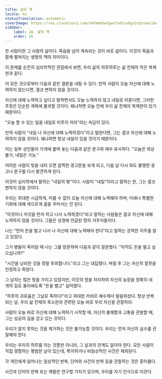 ```yaml
---
title: 삶의 책
locale: ko
statusTranslation: automatic
coverImage: https://res.cloudinary.com/xmfm6mhw3gwctndtcubgx2rptnae/image/upload/v1740468922/small_cover_tratado_de_psicologia_revolucionaria_a4c0dca4e0.webp
sidebar:
    label: 16. 삶의 책
    order: 16
---
```

한 사람이란 그 사람의 삶이다. 죽음을 넘어 계속되는 것이 바로 삶이다. 이것이 죽음과 함께 펼쳐지는 생명의 책의 의미이다.

이 문제를 순전히 심리학적인 관점에서 보면, 우리 삶의 하루하루는 삶 전체의 작은 복제판과 같다.

이 모든 것으로부터 다음과 같은 결론을 내릴 수 있다. 만약 사람이 오늘 자신에 대해 노력하지 않는다면, 결코 변하지 않을 것이다.

자신에 대해 노력하고 싶다고 말하면서도 오늘 노력하지 않고 내일로 미룬다면, 그러한 주장은 단순한 계획에 불과할 것이다. 왜냐하면 오늘 안에 우리 삶 전체의 복제판이 있기 때문이다.

"오늘 할 수 있는 일을 내일로 미루지 마라"라는 속담이 있다.

만약 사람이 "내일 나 자신에 대해 노력하겠다"라고 말한다면, 그는 결코 자신에 대해 노력하지 않을 것이다. 왜냐하면 항상 내일이 있을 것이기 때문이다.

이는 일부 상인들이 가게에 붙여 놓는 다음과 같은 문구와 매우 유사하다. "오늘은 외상 불가, 내일은 가능."

어려운 사람이 빚을 내러 오면 끔찍한 경고문을 보게 되고, 다음 날 다시 와도 불행한 광고나 문구를 다시 발견하게 된다.

이것이 심리학에서 말하는 "내일의 병"이다. 사람이 "내일"이라고 말하는 한, 그는 결코 변하지 않을 것이다.

우리는 최대한 시급하게, 미룰 수 없이 오늘 자신에 대해 노력해야 하며, 미래나 특별한 기회에 대해 게으르게 꿈을 꾸어서는 안 된다.

"이것이나 저것을 먼저 하고 나서 노력하겠다"라고 말하는 사람들은 결코 자신에 대해 노력하지 않을 것이다. 그들은 성경에 언급된 땅의 거주자들이다.

나는 "먼저 돈을 벌고 나서 나 자신에 대해 노력해야 한다"라고 말하는 강력한 지주를 알고 있었다.

그가 병들어 죽어갈 때 나는 그를 방문하여 다음과 같이 질문했다. "아직도 돈을 벌고 싶으십니까?"

"시간을 낭비한 것을 정말 후회합니다."라고 그는 대답했다. 며칠 후 그는 자신의 잘못을 인정하고 죽었다.

그 남자는 많은 땅을 가지고 있었지만, 이웃의 땅을 차지하여 자신의 농장을 정확히 네 개의 길로 둘러싸도록 "돈을 벌고" 싶어했다.

"하루의 괴로움은 그날로 족하다!"라고 위대한 카비르 예수께서 말씀하셨다. 항상 반복되는 날, 우리 삶 전체의 축소판과 관련된 오늘 바로 우리 자신을 관찰하라.

사람이 오늘 바로 자신에 대해 노력하기 시작할 때, 자신의 불쾌함과 고통을 관찰할 때, 그는 성공의 길을 걷고 있는 것이다.

우리가 알지 못하는 것을 제거하는 것은 불가능할 것이다. 우리는 먼저 자신의 실수를 관찰해야 한다.

우리는 우리의 하루를 아는 것뿐만 아니라, 그 날과의 관계도 알아야 한다. 모든 사람이 직접 경험하는 평범한 날이 있는데, 특이하거나 비일상적인 사건은 제외된다.

각 개인에게 일어나는 일상적인 반복, 단어와 사건의 반복 등을 관찰하는 것은 흥미롭다.

사건과 단어의 반복 또는 재발은 연구할 가치가 있으며, 우리를 자기 인식으로 이끈다.

